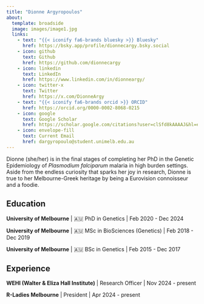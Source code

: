 ```yaml
---
title: "Dionne Argyropoulos"
about:
  template: broadside
  image: images/image1.jpg
  links:
    - text: "{{< iconify fa6-brands bluesky >}} Bluesky"
      href: https://bsky.app/profile/dionnecargy.bsky.social
    - icon: github
      text: Github
      href: https://github.com/dionnecargy
    - icon: linkedin
      text: LinkedIn
      href: https://www.linkedin.com/in/dionneargy/
    - icon: twitter-x
      text: Twitter
      href: https://x.com/DionneArgy
    - text: "{{< iconify fa6-brands orcid >}} ORCID"
      href: https://orcid.org/0000-0002-8068-0215
    - icon: google
      text: Google Scholar
      href: https://scholar.google.com/citations?user=clSfd8kAAAAJ&hl=en
    - icon: envelope-fill
      text: Current Email
      href: dargyropoulo@student.unimelb.edu.au
---
```


Dionne (she/her) is in the final stages of completing her PhD in the Genetic Epidemiology of *Plasmodium falciparum* malaria in high burden settings. Aside from the endless curiosity that sparks her joy in research, Dionne is true to her Melbourne-Greek heritage by being a Eurovision connoisseur and a foodie.

## Education

**University of Melbourne** \| 🇦🇺 PhD in Genetics \| Feb 2020 - Dec 2024

**University of Melbourne** \| 🇦🇺 MSc in BioSciences (Genetics) \| Feb 2018 - Dec 2019

**University of Melbourne** \| 🇦🇺 BSc in Genetics \| Feb 2015 - Dec 2017

## Experience

**WEHI (Walter & Eliza Hall Institute)** \| Research Officer \| Nov 2024 - present 

**R-Ladies Melbourne** \| President \| Apr 2024 - present
